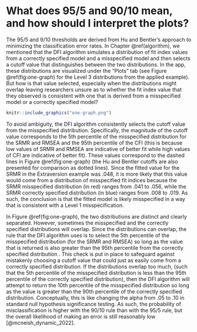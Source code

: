 # What does 95/5 and 90/10 mean, and how should I interpret the plots? {#ninetyfive}

The 95/5 and 9/10 thresholds are derived from Hu and Bentler’s approach to minimizing the classification error rates. In Chapter \@ref(algorithm), we mentioned that the DFI algorithm simulates a distribution of fit index values from a correctly specified model and a misspecified model and then selects a cutoff value that distinguishes between the two distributions. In the app, these distributions are visualized under the “Plots” tab (see Figure \@ref(fig:one-graph) for the Level 3 distributions from the applied example). But how is that value selected, especially when the distributions might overlap leaving researchers unsure as to whether the fit index value that they observed is consistent with one that is derived from a misspecified model or a correctly specified model? 

```r

knitr::include_graphics("one-graph.png")

```

To avoid ambiguity, the DFI algorithm consistently selects the cutoff value from the misspecified distribution. Specifically, the magnitude of the cutoff value corresponds to the 5th percentile of the misspecified distribution for the SRMR and RMSEA and the 95th percentile of the CFI (this is because low values of SRMR and RMSEA are indicative of better fit while high values of CFI are indicative of better fit). These values correspond to the dashed lines in Figure \@ref(fig:one-graph) (the Hu and Bentler cutoffs are also presented for comparison as dotted lines). Since the fitted value for the SRMR in the Extraversion example was .048, it is more likely that this value would come from a distribution of misspecified fit indices because the SRMR misspecified distribution (in red) ranges from .041 to .056, while the SRMR correctly specified distribution (in blue) ranges from .008 to .019. As such, the conclusion is that the fitted model is likely misspecified in a way that is consistent with a Level 1 misspecification. 

In Figure \@ref(fig:one-graph), the two distributions are distinct and clearly separated. However, sometimes the misspecified and the correctly specified distributions will overlap. Since the distributions can overlap, the rule that the DFI algorithm uses is to select the 5th percentile of the misspecified distribution (for the SRMR and RMSEA) so long as the value that is returned is also greater than the 95th percentile from the correctly specified distribution . This check is put in place to safeguard against mistakenly choosing a cutoff value that could just as easily come from a correctly specified distribution. If the distributions overlap too much, (such that the 5th percentile of the misspecified distribution is less than the 95th percentile of the correctly specified distribution), then the DFI algorithm will attempt to return the 10th percentile of the misspecified distribution so long as the value is greater than the 90th percentile of the correctly specified distribution. Conceptually, this is like changing the alpha from .05 to .10 in standard null hypothesis significance testing. As such, the probability of misclassification is higher with the 90/10 rule than with the 95/5 rule, but the overall likelihood of making an error is still reasonably low [@mcneish_dynamic_2022].

